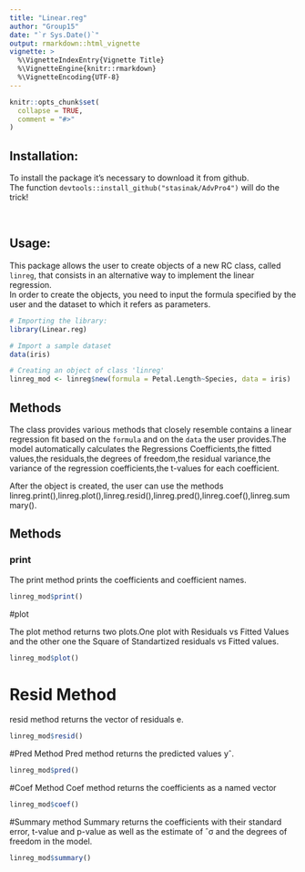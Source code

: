 ```yaml
---
title: "Linear.reg"
author: "Group15"
date: "`r Sys.Date()`"
output: rmarkdown::html_vignette
vignette: >
  %\VignetteIndexEntry{Vignette Title}
  %\VignetteEngine{knitr::rmarkdown}
  %\VignetteEncoding{UTF-8}
---
```


```r
knitr::opts_chunk$set(
  collapse = TRUE,
  comment = "#>"
)
```

## Installation:

To install the package it's necessary to download it from github.  
The function `devtools::install_github("stasinak/AdvPro4")` will do the trick!

<!-- 
```r
devtools::install_github("stasinak/AdvPro4")
```
 -->

$~$

## Usage:

This package allows the user to create objects of a new RC class, called `linreg`, that consists in an alternative way to implement the linear regression.  
In order to create the objects, you need to input the formula specified by the user and the dataset to which it refers as parameters.

```r
# Importing the library:
library(Linear.reg)

# Import a sample dataset
data(iris)

# Creating an object of class 'linreg'
linreg_mod <- linreg$new(formula = Petal.Length~Species, data = iris)
```

## Methods

The class provides various methods that closely resemble 
contains a linear regression fit based on the `formula` and on the `data` the user provides.The model automatically calculates the Regressions Coefficients,the fitted values,the residuals,the degrees of freedom,the residual variance,the variance of the regression coefficients,the t-values for each coefficient.

After the object is created, the user can use the methods linreg.print(),linreg.plot(),linreg.resid(),linreg.pred(),linreg.coef(),linreg.summary().

## Methods

### print

The print method prints the coefficients and coefficient names.

```r
linreg_mod$print()
```
#plot

The plot method returns two plots.One plot with Residuals vs Fitted Values and the other one the Square of Standartized residuals vs Fitted values. 

<!-- <img src='plot1.png'></img> -->
<!-- <img src='plot2.png'></img> -->
 
```r
linreg_mod$plot()
```
 

# Resid Method

resid method returns the vector of residuals e.
```r
linreg_mod$resid()

```

#Pred Method
Pred method  returns the predicted values yˆ.
```r

linreg_mod$pred()

```


#Coef Method
Coef method  returns the coefficients as a named vector

```r
linreg_mod$coef()

```


#Summary method
Summary returns the coefficients with their standard error, t-value and p-value as well as the estimate of ˆσ and the degrees
of freedom in the model.

```r
linreg_mod$summary()

```



